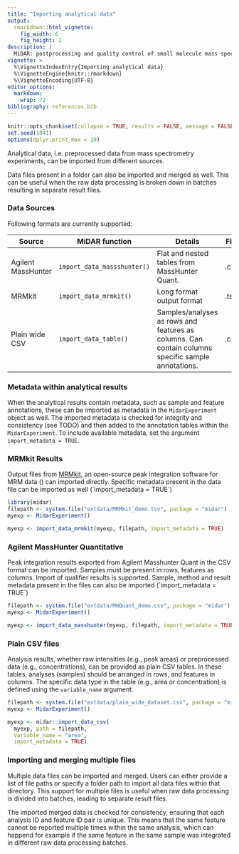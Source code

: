 ```yaml
---
title: "Importing analytical data"
output: 
  rmarkdown::html_vignette:
    fig_width: 6
    fig_height: 2
description: |
  MiDAR: postprocessing and quality control of small molecule mass spectrometry data 
vignette: >
  %\VignetteIndexEntry{Importing analytical data}
  %\VignetteEngine{knitr::rmarkdown}
  %\VignetteEncoding{UTF-8}
editor_options: 
  markdown: 
    wrap: 72
bibliography: references.bib
---
```


```r
knitr::opts_chunk$set(collapse = TRUE, results = FALSE, message = FALSE, comment = "#>")
set.seed(1041)
options(dplyr.print_max = 10)
```

Analytical data, i.e. preprocessed data from mass spectrometry
experiments, can be imported from different sources.

Data files present in a folder can also be imported and merged as well.
This can be useful when the raw data processing is broken down in
batches resulting in separate result files.

### Data Sources

Following formats are currently supported:

| Source | MiDAR function | Details | File |
|--------------|----------------|-----------------------------|--------------|
| Agilent MassHunter | `import_data_massshunter()` | Flat and nested tables from MassHunter Quant. | .csv |
| MRMkit | `import_data_mrmkit()` | Long format output format | .tsv |
| Plain wide CSV | `import_data_table()` | Samples/analyses as rows and features as columns. Can contain columns specific sample annotations. | .csv |

### Metadata within analytical results

When the analytical results contain metadata, such as sample and feature
annotations, these can be imported as metadata in the `MidarExperiment`
object as well. The imported metadata is checked for integrity and
consistency (see TODO) and then added to the annotation tables within
the `MidarExperiment`. To include available metadata, set the argument
`import_metadata = TRUE`.

### MRMkit Results

Output files from
[MRMkit](https://github.com/MRMkit/MRMkit "https://github.com/MRMkit/MRMkit"),
an open-source peak integration software for MRM data
(\cite{author2023}) can imported directly. Specific metadata present in
the data file can be imported as well (\`import_metadata = TRUE\`)

```r
library(midar)
filepath <- system.file("extdata/MRMkit_demo.tsv", package = "midar")
myexp <- MidarExperiment()

myexp <- import_data_mrmkit(myexp, filepath, import_metadata = TRUE)
```

### Agilent MassHunter Quantitative

Peak integration results exported from Agilent Masshunter Quant in the
CSV format can be imported. Samples must be present in rows, features as
columns. Import of qualifier results is supported. Sample, method and
result metadata present in the files can also be imported
(\`import_metadata = TRUE\`)

```r
filepath <- system.file("extdata/MHQuant_demo.csv", package = "midar")
myexp <- MidarExperiment()

myexp <- import_data_masshunter(myexp, filepath, import_metadata = TRUE)
```

### Plain CSV files

Analysis results, whether raw intensities (e.g., peak areas) or
preprocessed data (e.g., concentrations), can be provided as plain CSV
tables. In these tables, analyses (samples) should be arranged in rows,
and features in columns. The specific data type in the table (e.g., area
or concentration) is defined using the `variable_name` argument.

```r
filepath <- system.file("extdata/plain_wide_dataset.csv", package = "midar")
myexp <- MidarExperiment()

myexp <- midar::import_data_csv(
  myexp, path = filepath,
  variable_name = "area", 
  import_metadata = TRUE)
```

### Importing and merging multiple files

Multiple data files can be imported and merged. Users can
either provide a list of file paths or specify a folder path to import
all data files within that directory. This support for multiple files is
useful when raw data processing is divided into batches, leading to
separate result files.

The imported merged data is checked for consistency, ensuring that each
analysis ID and feature ID pair is unique. This means that the same
feature cannot be reported multiple times within the same analysis,
which can happend for example if the same feature in the same sample was
integrated in different raw data processing batches.
